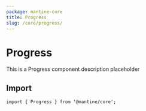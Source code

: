 ```yaml
---
package: mantine-core
title: Progress
slug: /core/progress/
---
```



# Progress

This is a Progress component description placeholder

<PageHeader
  source="mantine-core/src/Progress/Progress.tsx"
  docs="core/Progress.mdx"
  package="@mantine/core"
/>

## Import

```tsx
import { Progress } from '@mantine/core';
```

<PropsTable component="Progress" />
